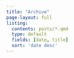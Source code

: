 ```yaml
---
title: "Archive"
page-layout: full
listing:
  contents: posts/*.qmd
  type: default
  fields: [date, title]
  sort: 'date desc'
---
```

